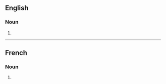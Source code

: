 ==English==

===Noun===
{{head|en|noun form}}

# {{plural of|en|dissimulation}}

----

==French==

===Noun===
{{head|fr|noun form|g=f}}

# {{plural of|fr|dissimulation}}
